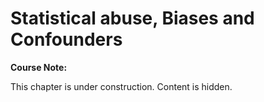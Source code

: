 # Statistical abuse, Biases and Confounders {#stats-abuse}

:::: {.notebox data-latex=""}
::: {.center data-latex=""}
**Course Note:**
:::

This chapter is under construction. Content is hidden.
::::


<!-- REPLACE WITH LOCAL FILE -->
